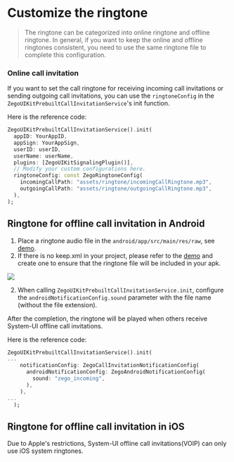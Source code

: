 # Customize the ringtone

> ​The ringtone can be categorized into online ringtone and offline ringtone. In general, if you want to keep the online and offline ringtones consistent, you need to use the same ringtone file to complete this configuration.

### Online call invitation


If you want to set the call ringtone for receiving incoming call invitations or sending outgoing call invitations, you can use the `ringtoneConfig` in the `ZegoUIKitPrebuiltCallInvitationService`'s init function.

Here is the reference code:

```dart
ZegoUIKitPrebuiltCallInvitationService().init(
  appID: YourAppID,
  appSign: YourAppSign,
  userID: userID,
  userName: userName,
  plugins: [ZegoUIKitSignalingPlugin()],
  // Modify your custom configurations here.
  ringtoneConfig: const ZegoRingtoneConfig(
    incomingCallPath: "assets/ringtone/incomingCallRingtone.mp3",
    outgoingCallPath: "assets/ringtone/outgoingCallRingtone.mp3",
  ),
);
```

## Ringtone for offline call invitation in Android


1. Place a ringtone audio file in the `android/app/src/main/res/raw`, see [demo](https://github.com/ZEGOCLOUD/zego_uikit_prebuilt_call_example_flutter/tree/master/call_with_offline_invitation/android/app/src/main/res/raw).
2. If there is no keep.xml in your project, please refer to the [demo](https://github.com/ZEGOCLOUD/zego_uikit_prebuilt_call_example_flutter/blob/master/call_with_offline_invitation/android/app/src/main/res/raw/keep.xml) and create one to ensure that the ringtone file will be included in your apk.

<Frame width="256" height="auto" caption="">
  <img src="https://media-resource.spreading.io/5fa3f99cda659c8c9f2907cbb0242e6c/workspace86/systemui_callring.jpeg" />
</Frame>


2. When calling `ZegoUIKitPrebuiltCallInvitationService.init`, configure the `androidNotificationConfig.sound` parameter with the file name (without the file extension).

After the completion, the ringtone will be played when others receive System-UI offline call invitations.

Here is the reference code:

```dart
ZegoUIKitPrebuiltCallInvitationService().init(
...
    notificationConfig: ZegoCallInvitationNotificationConfig(
      androidNotificationConfig: ZegoAndroidNotificationConfig(
        sound: "zego_incoming",
      ),
    ),
...
  );
```

## Ringtone for offline call invitation in iOS


Due to Apple's restrictions, System-UI offline call invitations(VOIP) can only use iOS system ringtones.
